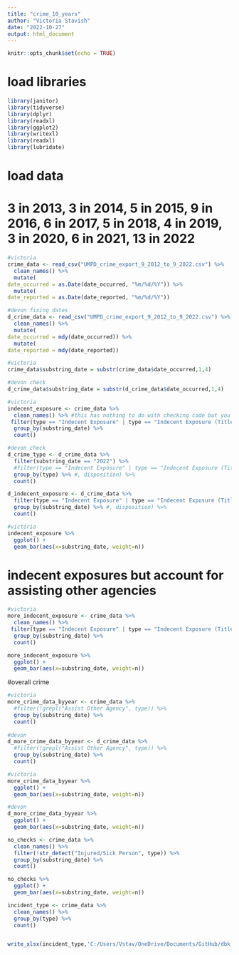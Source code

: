 ```yaml
---
title: "crime_10_years"
author: "Victoria Stavish"
date: "2022-10-27"
output: html_document
---
```


```r
knitr::opts_chunk$set(echo = TRUE)
```

# load libraries

```r
library(janitor)
library(tidyverse)
library(dplyr)
library(readxl)
library(ggplot2)
library(writexl)
library(readxl)
library(lubridate)

```


# load data

# 3 in 2013, 3 in 2014, 5 in 2015, 9 in 2016, 6 in 2017, 5 in 2018, 4 in 2019, 3 in 2020, 6 in 2021, 13 in 2022

```r
#victoria
crime_data <- read_csv("UMPD_crime_export_9_2012_to_9_2022.csv") %>%
  clean_names() %>%
  mutate(
date_occurred = as.Date(date_occurred, "%m/%d/%Y")) %>%
  mutate(
date_reported = as.Date(date_reported, "%m/%d/%Y")) 

#devon fixing dates
d_crime_data <- read_csv("UMPD_crime_export_9_2012_to_9_2022.csv") %>%
  clean_names() %>%
  mutate(
date_occurred = mdy(date_occurred)) %>%
  mutate(
date_reported = mdy(date_reported)) 

#victoria
crime_data$substring_date = substr(crime_data$date_occurred,1,4)

#devon check
d_crime_data$substring_date = substr(d_crime_data$date_occurred,1,4)

#victoria  
indecent_exposure <- crime_data %>%
  clean_names() %>% #this has nothing to do with checking code but you probs dont need this line again lol - devon
 filter(type == "Indecent Exposure" | type == "Indecent Exposure (Title IX Related)" | type == "Assist Other Agency / Indecent Exposure" | type == "Assist Other Agency (Title IX Related) / Indecent Exposure") %>%
  group_by(substring_date) %>%
  count()

#devon check
d_crime_type <- d_crime_data %>% 
  filter(substring_date == "2022") %>% 
  #filter(type == "Indecent Exposure" | type == "Indecent Exposure (Title IX Related)" | type == "Assist Other Agency / Indecent Exposure" | type == "Assist Other Agency (Title IX Related) / Indecent Exposure")
  group_by(type) %>% #, disposition) %>% 
  count() 

d_indecent_exposure <- d_crime_data %>%
  filter(type == "Indecent Exposure" | type == "Indecent Exposure (Title IX Related)" | type == "Assist Other Agency / Indecent Exposure" | type == "Assist Other Agency (Title IX Related) / Indecent Exposure") %>%
  group_by(substring_date) %>% #, disposition) %>%
  count()

#victoria
indecent_exposure %>%
  ggplot() +
  geom_bar(aes(x=substring_date, weight=n))


```
# indecent exposures but account for assisting other agencies 

```r
#victoria
more_indecent_exposure <- crime_data %>%
  clean_names() %>%
 filter(type == "Indecent Exposure" | type == "Indecent Exposure (Title IX Related)") %>%
  group_by(substring_date) %>%
  count()

more_indecent_exposure %>%
  ggplot() +
  geom_bar(aes(x=substring_date, weight=n))

```

#overall crime

```r
#victoria
more_crime_data_byyear <- crime_data %>%
  #filter(!grepl("Assist Other Agency", type)) %>%
  group_by(substring_date) %>%
  count()
  
#devon
d_more_crime_data_byyear <- d_crime_data %>%
  #filter(!grepl("Assist Other Agency", type)) %>%
  group_by(substring_date) %>%
  count()

#victoria
more_crime_data_byyear %>%
  ggplot() +
  geom_bar(aes(x=substring_date, weight=n))

#devon
d_more_crime_data_byyear %>%
  ggplot() +
  geom_bar(aes(x=substring_date, weight=n))

```


```r
no_checks <- crime_data %>%
  clean_names() %>%
  filter(!str_detect("Injured/Sick Person", type)) %>%
  group_by(substring_date) %>%
  count()

no_checks %>%
  ggplot() +
  geom_bar(aes(x=substring_date, weight=n))
```

```r

incident_type <- crime_data %>%
  clean_names() %>%
  group_by(type) %>%
  count()


write_xlsx(incident_type,'C:/Users/Vstav/OneDrive/Documents/GitHub/dbk_datadesk/crime_umpd/incident_type.xlsx')


```



